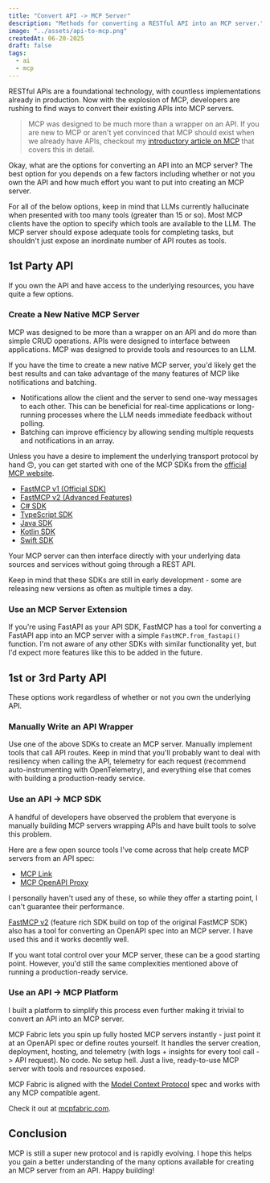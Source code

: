 ```yaml
---
title: "Convert API -> MCP Server"
description: "Methods for converting a RESTful API into an MCP server."
image: "../assets/api-to-mcp.png"
createdAt: 06-20-2025
draft: false
tags:
  - ai
  - mcp
---
```


RESTful APIs are a foundational technology, with countless implementations already in production. Now with the explosion of MCP, developers are rushing to find ways to convert their existing APIs into MCP servers.

> MCP was designed to be much more than a wrapper on an API. If you are new to MCP or aren't yet convinced that MCP should exist when we already have APIs, checkout my [introductory article on MCP](/posts/what-is-mcp) that covers this in detail.

Okay, what are the options for converting an API into an MCP server? The best option for you depends on a few factors including whether or not you own the API and how much effort you want to put into creating an MCP server.

For all of the below options, keep in mind that LLMs currently hallucinate when presented with too many tools (greater than 15 or so). Most MCP clients have the option to specify which tools are available to the LLM. The MCP server should expose adequate tools for completing tasks, but shouldn't just expose an inordinate number of API routes as tools.

## 1st Party API

If you own the API and have access to the underlying resources, you have quite a few options.

### Create a New Native MCP Server

MCP was designed to be more than a wrapper on an API and do more than simple CRUD operations. APIs were designed to interface between applications. MCP was designed to provide tools and resources to an LLM.

If you have the time to create a new native MCP server, you'd likely get the best results and can take advantage of the many features of MCP like notifications and batching.

- Notifications allow the client and the server to send one-way messages to each other. This can be beneficial for real-time applications or long-running processes where the LLM needs immediate feedback without polling.
- Batching can improve efficiency by allowing sending multiple requests and notifications in an array.

Unless you have a desire to implement the underlying transport protocol by hand 🙃, you can get started with one of the MCP SDKs from the [official MCP website](https://modelcontextprotocol.io/introduction).

- [FastMCP v1 (Official SDK)](https://github.com/modelcontextprotocol/fastmcp)
- [FastMCP v2 (Advanced Features)](https://github.com/jlowin/fastmcp)
- [C# SDK](https://github.com/modelcontextprotocol/csharp-sdk)
- [TypeScript SDK](https://github.com/modelcontextprotocol/typescript-sdk)
- [Java SDK](https://github.com/modelcontextprotocol/java-sdk)
- [Kotlin SDK](https://github.com/modelcontextprotocol/kotlin-sdk)
- [Swift SDK](https://github.com/modelcontextprotocol/swift-sdk)

Your MCP server can then interface directly with your underlying data sources and services without going through a REST API.

Keep in mind that these SDKs are still in early development - some are releasing new versions as often as multiple times a day.

### Use an MCP Server Extension

If you're using FastAPI as your API SDK, FastMCP has a tool for converting a FastAPI app into an MCP server with a simple `FastMCP.from_fastapi()` function. I'm not aware of any other SDKs with similar functionality yet, but I'd expect more features like this to be added in the future.

## 1st or 3rd Party API

These options work regardless of whether or not you own the underlying API.

### Manually Write an API Wrapper

Use one of the above SDKs to create an MCP server. Manually implement tools that call API routes. Keep in mind that you'll probably want to deal with resiliency when calling the API, telemetry for each request (recommend auto-instrumenting with OpenTelemetry), and everything else that comes with building a production-ready service.

### Use an API -> MCP SDK

A handful of developers have observed the problem that everyone is manually building MCP servers wrapping APIs and have built tools to solve this problem.

Here are a few open source tools I've come across that help create MCP servers from an API spec:

- [MCP Link](https://github.com/automation-ai-labs/mcp-link)
- [MCP OpenAPI Proxy](https://github.com/matthewhand/mcp-openapi-proxy)

I personally haven't used any of these, so while they offer a starting point, I can't guarantee their performance.

[FastMCP v2](https://github.com/jlowin/fastmcp) (feature rich SDK build on top of the original FastMCP SDK) also has a tool for converting an OpenAPI spec into an MCP server. I have used this and it works decently well.

If you want total control over your MCP server, these can be a good starting point. However, you'd still the same complexities mentioned above of running a production-ready service.

### Use an API -> MCP Platform

I built a platform to simplify this process even further making it trivial to convert an API into an MCP server.

MCP Fabric lets you spin up fully hosted MCP servers instantly - just point it at an OpenAPI spec or define routes yourself. It handles the server creation, deployment, hosting, and telemetry (with logs + insights for every tool call -> API request). No code. No setup hell. Just a live, ready-to-use MCP server with tools and resources exposed.

MCP Fabric is aligned with the [Model Context Protocol](https://modelcontextprotocol.io/) spec and works with any MCP compatible agent.

Check it out at <a href="https://mcpfabric.com?utm_source=trevorloula&utm_medium=website&utm_campaign=mcp-fabric&utm_content=api-to-mcp" target="_blank" rel="noopener">mcpfabric.com</a>.

## Conclusion

MCP is still a super new protocol and is rapidly evolving. I hope this helps you gain a better understanding of the many options available for creating an MCP server from an API. Happy building!
